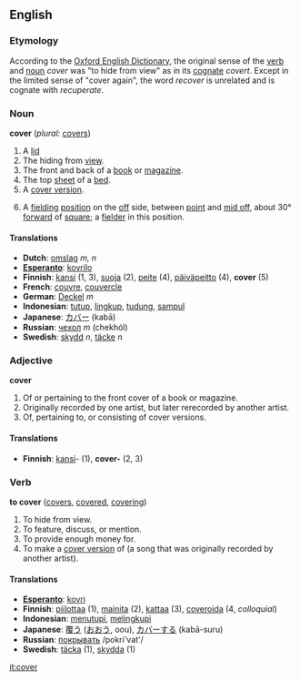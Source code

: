 ==English==

===Etymology===
According to the [[w:Oxford English Dictionary|Oxford English Dictionary]], the original sense of the [[verb]] and [[noun]] ''cover'' was "to hide from view" as in its [[cognate]] ''covert''.  Except in the limited sense of "cover again", the word ''recover'' is unrelated and is cognate with ''recuperate''.

===Noun===
'''cover'''   (''plural:'' [[covers]])
#A [[lid]]
#The hiding from [[view]].
#The front and back of a [[book]] or [[magazine]].
#The top [[sheet]] of a [[bed]].
#A [[cover version]].
#{{cricket}} A [[fielding]] [[position]] on the [[off]] side, between [[point]] and [[mid off]], about 30° [[forward]] of [[square]]; a [[fielder]] in this position.

==== Translations ====
*'''Dutch''': [[omslag]] ''m, n''
*'''[[Esperanto]]''': [[kovrilo]]
*'''Finnish''': [[kansi]] (1, 3), [[suoja]] (2), [[peite]] (4), [[päiväpeitto]] (4), '''cover''' (5)
*'''French''': [[couvre]], [[couvercle]]
*'''German''': [[Deckel]] ''m''
*'''Indonesian''': [[tutup]], [[lingkup]], [[tudung]], [[sampul]]
*'''Japanese''': [[カバー]] (kabā)
*'''Russian''': [[чехол]] ''m'' (chekhól)
*'''Swedish''': [[skydd]] ''n'', [[täcke]] ''n''

===Adjective===
'''cover'''
#Of or pertaining to the front cover of a book or magazine.
#Originally recorded by one artist, but later rerecorded by another artist. 
#Of, pertaining to, or consisting of cover versions.

====Translations====
*'''Finnish''': [[kansi]]- (1), '''cover-''' (2, 3)

===Verb===
'''to cover'''   ([[covers]], [[covered]], [[covering]])
#To hide from view.
#To feature, discuss, or mention.
#To provide enough money for.
#To make a [[cover version]] of (a song that was originally recorded by another artist).

====Translations====
*'''[[Esperanto]]''': [[kovri]]
*'''Finnish''': [[piilottaa]] (1), [[mainita]] (2), [[kattaa]] (3), [[coveroida]] (4, ''colloquial'')
*'''Indonesian''': [[tutup|menutupi]], [[lingkup|melingkupi]]
*'''Japanese''': [[覆う]] ([[おおう]], oou), [[カバー]]する (kabā-suru)
*'''Russian''': [[:ru:покрывать|покрывать]] /pokri'vat'/
*'''Swedish''': [[täcka]] (1), [[skydda]] (1)

[[it:cover]]